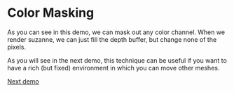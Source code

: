 
# Color Masking

<Demo />

As you can see in this demo, we can mask out any color channel. When we render
suzanne, we can just fill the depth buffer, but change none of the pixels.

As you will see in the next demo, this technique can be useful if you want to
have a rich (but fixed) environment in which you can move other meshes.

[Next demo](#/tricks/color-mask/2)

